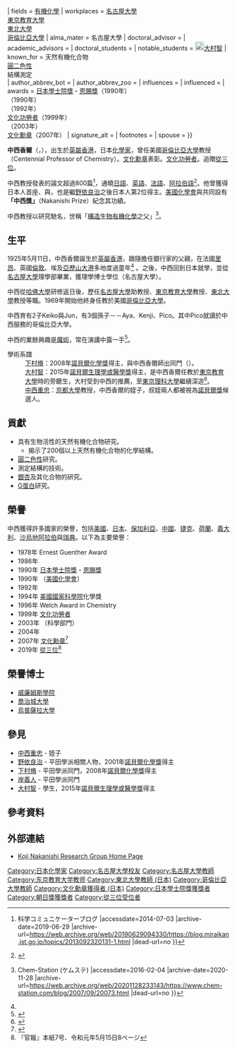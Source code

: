 {{Infobox scientist
| name              = 中西香爾
| image             = Koji Nakanishi.jpg
| image_size        = 200px
| native_name       = 中西 香爾<small>（なかにし こうじ）</small>
| native_name_lang  = ja
| alt               = 
| caption           = 
| birth_date        = {{Birth date|1925|5|11|}}
| birth_place       = {{HKG-1876}}
| death_date        = {{Death date and age|2019|3|28|1925|5|11}}
| death_place       = {{USA}}[[纽约州|纽约州]][[纽约市|纽约市]]
| residence         = 
| citizenship       = 
| nationality       = {{JPN}}<ref>{{Cite web |url=http://kfip.org/professor-koji-nakanishi/ |title=Professor Koji Nakanishi {{!}} King Faisal International Prize |accessdate=2014-10-08 |archive-date=2018-01-07 |archive-url=https://web.archive.org/web/20180107120454/http://kfip.org/professor-koji-nakanishi/ |dead-url=no }}</ref>
| fields            = [[有機化學|有機化學]]
| workplaces        = [[名古屋大學|名古屋大學]]<br/>[[東京教育大學|東京教育大學]]<br/>[[東北大學_(日本)|東北大學]]<br/>[[哥倫比亞大學|哥倫比亞大學]]
| alma_mater        = 名古屋大學
| doctoral_advisor  = {{link-ja|平田義正|平田義正}}
| academic_advisors = 
| doctoral_students = 
| notable_students  = [[File:Nobel_prize_medal.svg|20px]][[大村智|大村智]]
| known_for         = 天然有機化合物<br/>[[圓二色性|圓二色性]]<br/>{{link-en|核極化效應|Nuclear Overhauser effect}}結構測定<br/>{{link-en|銀杏內酯|Ginkgolide}}
| author_abbrev_bot = 
| author_abbrev_zoo = 
| influences        = 
| influenced        = 
| awards            =  [[日本學士院獎|日本學士院獎]]・[[恩賜獎_(日本學士院)|恩賜獎]]（1990年）<br/>{{link-en|Arthur C. Cope Award|Arthur C. Cope Award|Arthur C. Cope Award}}（1990年）<br/>{{link-en|Scheele Award|Scheele Award|Scheele Award}}（1992年）<br/>[[文化功勞者|文化功勞者]]（1999年）<br/>{{tsl|en|King Faisal International Prize|費薩爾國王國際獎}}（2003年）<br/>[[文化勋章_(日本)|文化勳章]]（2007年）
| signature_alt     = 
| footnotes         = 
| spouse            = 
}}
{{Japanese|japanese=中西 香爾|kana=なかにし こうじ|romaji=Nakanishi Kōji}}

'''中西香爾'''（{{jpn|j=中西 香爾|hg=なかにし こうじ|rm=Nakanishi Kōji|f=}}，{{bd|1925年|5月11日|2019年|3月28日|catIdx=N}}），出生於[[英屬香港|英屬香港]]，日本[[化學家|化學家]]，曾任美國[[哥倫比亞大學|哥倫比亞大學]]教授（Centennial Professor of Chemistry）。[[文化勋章_(日本)|文化勳章]]表彰。[[文化功勞者|文化功勞者]]。追贈[[從三位|從三位]]。

中西教授發表的論文超過800篇<ref>{{Cite web |url=http://blog.miraikan.jst.go.jp/topics/2013092320131-1.html |title=2013年ノーベル賞を予想する！～化学賞その1～ {{!}} 科学コミュニケーターブログ |accessdate=2014-07-03 |archive-date=2019-06-29 |archive-url=https://web.archive.org/web/20190629094330/https://blog.miraikan.jst.go.jp/topics/2013092320131-1.html |dead-url=no }}</ref>，通曉[[日語|日語]]、[[英語|英語]]、[[法語|法語]]、[[阿拉伯語|阿拉伯語]]<ref name="atwiki">{{Cite web |url=http://www54.atwiki.jp/candidates/pages/127.html |title=ノーベル賞候補者 @ ウィキ - 中西 香爾 |accessdate=2014-07-03 |archive-date=2016-03-04 |archive-url=https://web.archive.org/web/20160304124511/http://www54.atwiki.jp/candidates/pages/127.html |dead-url=no }}</ref>。他曾獲得日本人首座{{link-en|Paul Karrer Gold Medal|Paul Karrer Gold Medal}}、{{link-en|Arthur C. Cope Award|Arthur C. Cope Award|Arthur C. Cope Award}}與{{link-en|Scheele Award|Scheele Award|Scheele Award}}，也是繼[[野依良治|野依良治]]之後日本人第2位{{tsl|en|King Faisal International Prize|費薩爾國王國際獎}}得主。[[美國化學會|美國化學會]]與{{link-ja|日本化學會|日本化学会}}共同設有'''「中西獎」'''（Nakanishi Prize）紀念其功績。

中西教授以{{link-en|銀杏內酯|Ginkgolide}}研究馳名，世稱「[[生物有機化學|構造生物有機化學]]之父」<ref>{{Cite web |url=http://www.chem-station.com/blog/2007/09/20073.html |title=2007年度ノーベル化学賞を予想！(3) {{!}} Chem-Station (ケムステ) |accessdate=2016-02-04 |archive-date=2020-11-28 |archive-url=https://web.archive.org/web/20201128233143/https://www.chem-station.com/blog/2007/09/20073.html |dead-url=no }}</ref>。

== 生平 ==
1925年5月11日，中西香爾誕生於[[英屬香港|英屬香港]]，跟隨擔任銀行家的父親，在法國[[里昂|里昂]]、英國[[倫敦|倫敦]]、埃及[[亞歷山大港|亞歷山大港]]多地度過童年<ref name="atwiki"></ref>
。之後，中西回到日本就學，並從[[名古屋大學|名古屋大學]]理學部畢業，獲理學博士學位（名古屋大學）。

中西從[[哈佛大學|哈佛大學]]研修返日後，歷任[[名古屋大學|名古屋大學]]助教授、[[東京教育大學|東京教育大學]]教授、[[東北大學_(日本)|東北大學]]教授等職。1969年開始他終身任教於美國[[哥倫比亞大學|哥倫比亞大學]]。

中西育有2子Keiko與Jun，有3個孫子－－Aya、Kenji、Pico。其中Pico就讀於中西服務的哥倫比亞大學。

中西的業餘興趣是[[魔術|魔術]]，常在演講中露一手<ref>{{Cite web |url=http://c250.columbia.edu/c250_celebrates/remarkable_columbians/koji_nakanishi.html |title=Koji Nakanishi<!-- Bot generated title --> |accessdate=2014-07-03 |archive-date=2007-08-06 |archive-url=https://web.archive.org/web/20070806031919/http://c250.columbia.edu/c250_celebrates/remarkable_columbians/koji_nakanishi.html |dead-url=yes }}</ref>。

;學術系譜
:[[下村脩|下村脩]]：2008年[[諾貝爾化學獎|諾貝爾化學獎]]得主，與中西香爾師出同門（{{link-ja|平田義正|平田義正}}）。
:[[大村智|大村智]]：2015年[[諾貝爾生理學或醫學獎|諾貝爾生理學或醫學獎]]得主，是中西香爾任教於[[東京教育大學|東京教育大學]]時的旁聽生，大村受到中西的推薦，至[[東京理科大學|東京理科大學]]繼續深造<ref>{{Cite web |url=http://www.sankei.com/life/news/151005/lif1510050066-n1.html |title=【ノーベル賞受賞】大村智氏、常識破りの発想で治療薬開発 （1/5ページ） - 産経ニュース |accessdate=2015-10-09 |archive-date=2015-10-07 |archive-url=https://web.archive.org/web/20151007205116/http://www.sankei.com/life/news/151005/lif1510050066-n1.html |dead-url=no }}</ref>。
:[[中西重忠|中西重忠]]：[[京都大學|京都大學]]教授，中西香爾的姪子，叔姪兩人都被視為[[諾貝爾獎|諾貝爾獎]]候選人。

== 貢獻 ==
*具有生物活性的天然有機化合物研究。
**揭示了200個以上天然有機化合物的化學結構。
*[[圓二色性|圓二色性]]研究。
*測定{{link-en|核極化效應|Nuclear Overhauser effect}}結構的技術。
*[[銀杏|銀杏]]及其化合物{{link-en|銀杏內酯|Ginkgolide}}的研究。
*[[G蛋白|G蛋白]]研究。

== 榮譽 ==
中西獲得許多國家的榮譽，包括[[美國|美國]]、[[日本|日本]]、[[保加利亞|保加利亞]]、[[中國|中國]]、[[捷克|捷克]]、[[荷蘭|荷蘭]]、[[義大利|義大利]]、[[沙烏地阿拉伯|沙烏地阿拉伯]]與[[瑞典|瑞典]]。以下為主要榮譽：

*1978年 Ernest Guenther Award
*1986年 {{link-en|Paul Karrer Gold Medal|Paul Karrer Gold Medal}}
*1990年 [[日本學士院獎|日本學士院獎]]・[[恩賜獎_(日本學士院)|恩賜獎]]
*1990年 {{link-en|Arthur C. Cope Award|Arthur C. Cope Award|Arthur C. Cope Award}}（[[美國化學會|美國化學會]]）
*1992年 {{link-en|Scheele Award|Scheele Award|Scheele Award}}
*1994年 [[美國國家科學院|美國國家科學院]]化學獎
*1996年 Welch Award in Chemistry
*1999年 [[文化功勞者|文化功勞者]]
*2003年 {{link-en|費薩爾國王國際獎|King Faisal International Prize}}（科學部門）
*2004年 {{link-en|四面體獎|Tetrahedron Prize}}
*2007年 [[文化勋章_(日本)|文化勳章]]<ref>{{Cite web |url=http://www.columbia.edu/cu/news/99/11/japanPrize.html |title=Columbia News ::: Columbia Chemist Koji Nakanishi Wins Prestigious Japanese Prize<!-- Bot generated title --> |accessdate=2014-07-03 |archive-date=2019-09-01 |archive-url=https://web.archive.org/web/20190901090618/http://www.columbia.edu/cu/news/99/11/japanPrize.html |dead-url=no }}</ref>
*2019年 [[從三位|從三位]]<ref>『官報』本紙7号、令和元年5月15日8ページ</ref>

== 榮譽博士 ==
*[[威廉姆斯學院|威廉姆斯學院]]
*[[喬治城大學|喬治城大學]]
*[[烏普薩拉大學|烏普薩拉大學]]

== 參見 ==
* [[中西重忠|中西重忠]] - 姪子
* [[野依良治|野依良治]] - 平田學派相關人物，2001年[[諾貝爾化學獎|諾貝爾化學獎]]得主
* [[下村脩|下村脩]] - 平田學派同門，2008年[[諾貝爾化學獎|諾貝爾化學獎]]得主
* [[岸義人|岸義人]] - 平田學派同門
* [[大村智|大村智]] - 學生，2015年[[諾貝爾生理學或醫學獎|諾貝爾生理學或醫學獎]]得主

== 參考資料 ==
<references/>

== 外部連結 ==
* [http://www.columbia.edu/cu/chemistry/groups/nakanishi/ Koji Nakanishi Research Group Home Page] {{Wayback|url=http://www.columbia.edu/cu/chemistry/groups/nakanishi/ |date=20200222044228 }}{{en icon}}

{{Authority control}}
{{DEFAULTSORT:Nakanishi Kōji}}
[[Category:日本化學家|Category:日本化學家]]
[[Category:名古屋大學校友|Category:名古屋大學校友]]
[[Category:名古屋大學教師|Category:名古屋大學教師]]
[[Category:东京教育大学教师|Category:东京教育大学教师]]
[[Category:東北大學教師_(日本)|Category:東北大學教師 (日本)]]
[[Category:哥倫比亞大學教師|Category:哥倫比亞大學教師]]
[[Category:文化勳章獲得者_(日本)|Category:文化勳章獲得者 (日本)]]
[[Category:日本學士院獎獲獎者|Category:日本學士院獎獲獎者]]
[[Category:朝日獎獲獎者|Category:朝日獎獲獎者]]
[[Category:從三位受位者|Category:從三位受位者]]
